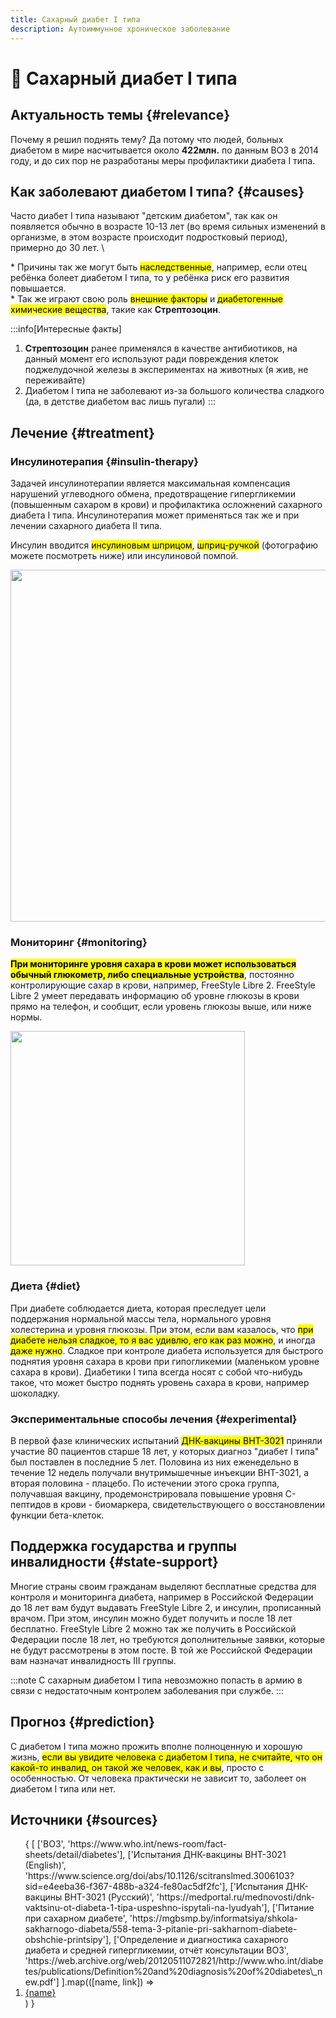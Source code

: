 ```yaml
---
title: Сахарный диабет I типа
description: Аутоиммунное хроническое заболевание
---
```



# 💉 Сахарный диабет I типа
## Актуальность темы {#relevance}
Почему я решил поднять тему? Да потому что людей, больных диабетом в мире насчитывается около **422млн.** по данным ВОЗ в 2014 году, и до сих пор не разработаны меры профилактики диабета I типа.

## Как заболевают диабетом I типа? {#causes}
Часто диабет I типа называют "детским диабетом", так как он появляется обычно в возрасте 10-13 лет (во время сильных изменений в организме, в этом возрасте происходит подростковый период), примерно до 30 лет.  \

\* Причины так же могут быть <mark className="danger">наследственные</mark>, например, если отец ребёнка болеет диабетом I типа, то у ребёнка риск его развития повышается.  \
\* Так же играют свою роль <mark className="danger">внешние факторы</mark> и <mark className="danger">диабетогенные химические вещества</mark>, такие как **Стрептозоцин**.

:::info[Интересные факты]
1. **Стрептозоцин** ранее применялся в качестве антибиотиков, на данный момент его используют ради повреждения клеток поджелудочной железы в экспериментах на животных (я жив, не переживайте)
2. Диабетом I типа не заболевают из-за большого количества сладкого (да, в детстве диабетом вас лишь пугали)
:::

## Лечение {#treatment}
### Инсулинотерапия {#insulin-therapy}
Задачей инсулинотерапии является максимальная компенсация нарушений углеводного обмена, предотвращение гипергликемии (повышенным сахаром в крови) и профилактика осложнений сахарного диабета I типа. Инсулинотерапия может применяться так же и при лечении сахарного диабета II типа.

Инсулин вводится <mark className="success">инсулиновым шприцом</mark>, <mark className="success">шприц-ручкой</mark> (фотографию можете посмотреть ниже) или инсулиновой помпой.

<Image
    src="/for-articles/insulinpens.jpg"
    width="563"
    name="Шприц-ручки"
/>

### Мониторинг {#monitoring}
<mark className="success">**При мониторинге уровня сахара в крови может использоваться обычный глюкометр, либо специальные устройства**</mark>, постоянно контролирующие сахар в крови, например, FreeStyle Libre 2. FreeStyle Libre 2 умеет передавать информацию об уровне глюкозы в крови прямо на телефон, и сообщит, если уровень глюкозы выше, или ниже нормы.

<Image
    src="/for-articles/freestylelibre2.jpg"
    width="375"
    name="FreeStyle Libre 2"
/>

### Диета {#diet}
При диабете соблюдается диета, которая преследует цели поддержания нормальной массы тела, нормального уровня холестерина и уровня глюкозы. При этом, если вам казалось, что <mark className="success">при диабете нельзя сладкое, то я вас удивлю, его как раз можно</mark>, и иногда <mark className="success">даже нужно</mark>. Сладкое при контроле диабета используется для быстрого поднятия уровня сахара в крови при гипогликемии (маленьком уровне сахара в крови). Диабетики I типа всегда носят с собой что-нибудь такое, что может быстро поднять уровень сахара в крови, например шоколадку.

### Экспериментальные способы лечения {#experimental}
В первой фазе клинических испытаний <mark className="definition">ДНК-вакцины BHT-3021</mark> приняли участие 80 пациентов старше 18 лет, у которых диагноз "диабет I типа" был поставлен в последние 5 лет. Половина из них еженедельно в течение 12 недель получали внутримышечные инъекции BHT-3021, а вторая половина - плацебо. По истечении этого срока группа, получавшая вакцину, продемонстрировала повышение уровня С-пептидов в крови - биомаркера, свидетельствующего о восстановлении функции бета-клеток.

## Поддержка государства и группы инвалидности {#state-support}
Многие страны своим гражданам выделяют бесплатные средства для контроля и мониторинга диабета, например в Российской Федерации до 18 лет вам будут выдавать FreeStyle Libre 2, и инсулин, прописанный врачом. При этом, инсулин можно будет получить и после 18 лет бесплатно. FreeStyle Libre 2 можно так же получить в Российской Федерации после 18 лет, но требуются дополнительные заявки, которые не будут рассмотрены в этом посте. В той же Российской Федерации вам назначат инвалидность III группы.

:::note
С сахарным диабетом I типа невозможно попасть в армию в связи с недостаточным контролем заболевания при службе.
:::

## Прогноз {#prediction}
С диабетом I типа можно прожить вполне полноценную и хорошую жизнь, <mark className="definition">если вы увидите человека с диабетом I типа, не считайте, что он какой-то инвалид, он такой же человек, как и вы</mark>, просто с особенностью. От человека практически не зависит то, заболеет он диабетом I типа или нет.

## Источники {#sources}
<ol>
    {
        [
            ['ВОЗ', 'https://www.who.int/news-room/fact-sheets/detail/diabetes'],
            ['Испытания ДНК-вакцины BHT-3021 (English)', 'https://www.science.org/doi/abs/10.1126/scitranslmed.3006103?sid=e4eeba36-f367-488b-a324-fe80ac5df2fc'],
            ['Испытания ДНК-вакцины BHT-3021 (Русский)', 'https://medportal.ru/mednovosti/dnk-vaktsinu-ot-diabeta-1-tipa-uspeshno-ispytali-na-lyudyah'],
            ['Питание при сахарном диабете', 'https://mgbsmp.by/informatsiya/shkola-sakharnogo-diabeta/558-tema-3-pitanie-pri-sakharnom-diabete-obshchie-printsipy'],
            ['Определение и диагностика сахарного диабета и средней гипергликемии, отчёт консультации ВОЗ', 'https://web.archive.org/web/20120511072821/http://www.who.int/diabetes/publications/Definition%20and%20diagnosis%20of%20diabetes\_new.pdf']
        ].map(([name, link]) => <li><a href={link}>{name}</a></li>)
    }
</ol>